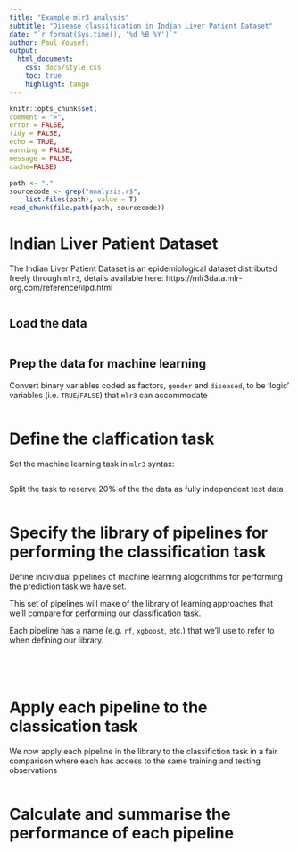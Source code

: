 ```yaml
---
title: "Example mlr3 analysis"
subtitle: "Disease classification in Indian Liver Patient Dataset"
date: "`r format(Sys.time(), '%d %B %Y')`"
author: Paul Yousefi
output:
  html_document:
    css: docs/style.css
    toc: true
    highlight: tango
---
```


```r
knitr::opts_chunk$set(
comment = ">",
error = FALSE,
tidy = FALSE,
echo = TRUE, 
warning = FALSE, 
message = FALSE,
cache=FALSE)
```

```r
path <- "."
sourcecode <- grep("analysis.r$", 
	list.files(path), value = T)
read_chunk(file.path(path, sourcecode))
```

# Indian Liver Patient Dataset

The Indian Liver Patient Dataset is an epidemiological dataset distributed freely through `mlr3`, details available here: https://mlr3data.mlr-org.com/reference/ilpd.html 


```r
```

## Load the data

```r
```

## Prep the data for machine learning

Convert binary variables coded as factors, `gender` and `diseased`, to be 'logic' variables (i.e. `TRUE`/`FALSE`) that `mlr3` can accommodate

```r
```

# Define the claffication task 

Set the machine learning task in `mlr3` syntax:
```r
```

Split the task to reserve 20% of the the data as fully independent test data

```r
```

# Specify the library of pipelines for performing the classification task

Define individual pipelines of machine learning alogorithms for performing the prediction task we have set.

This set of pipelines will make of the library of learning approaches that we'll compare for performing our classification task. 

Each pipeline has a name (e.g. `rf`, `xgboost`, etc.) that we'll use to refer to when defining our library.


```r
```

```r
```

```r
```

```r
```

# Apply each pipeline to the classication task

We now apply each pipeline in the library to the classifiction task in a fair comparison where each has access to the same training and testing observations

```r
```

# Calculate and summarise the performance of each pipeline 

```r
```

```r
```
